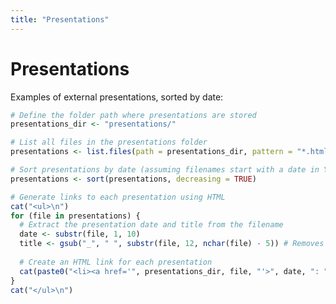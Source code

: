 ```yaml
---
title: "Presentations"
---
```


# Presentations

Examples of external presentations, sorted by date:

```r

# Define the folder path where presentations are stored
presentations_dir <- "presentations/"

# List all files in the presentations folder
presentations <- list.files(path = presentations_dir, pattern = "*.html", full.names = FALSE)

# Sort presentations by date (assuming filenames start with a date in YYYY-MM-DD format)
presentations <- sort(presentations, decreasing = TRUE)

# Generate links to each presentation using HTML
cat("<ul>\n")
for (file in presentations) {
  # Extract the presentation date and title from the filename
  date <- substr(file, 1, 10)
  title <- gsub("_", " ", substr(file, 12, nchar(file) - 5)) # Removes the date and ".html"
  
  # Create an HTML link for each presentation
  cat(paste0("<li><a href='", presentations_dir, file, "'>", date, ": ", title, "</a></li>\n"))
}
cat("</ul>\n")
```
